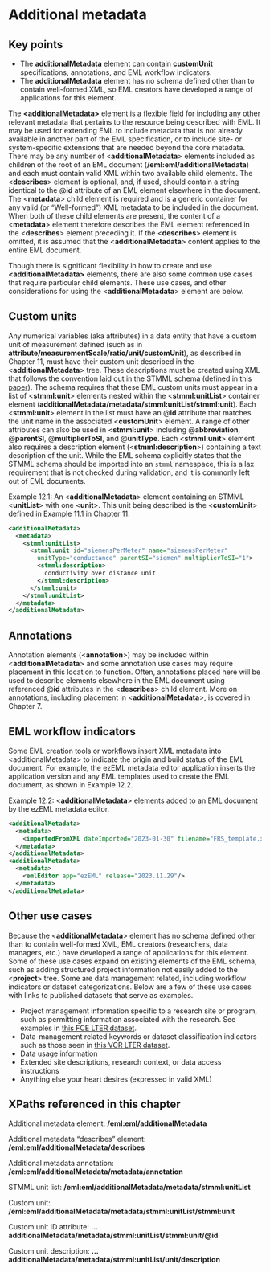 # Additional metadata {#sec-chapter-12}

::: {.callout-note appearance="simple" collapse="true"}
## Key points
* The **additionalMetadata** element can contain **customUnit** specifications, annotations, and EML workflow indicators.
* The **additionalMetadata** element has no schema defined other than to contain well-formed XML, so EML creators have developed a range of applications for this element.
:::

The **&lt;additionalMetadata>** element is a flexible field for including any other relevant metadata that pertains to the resource being described with EML. It may be used for extending EML to include metadata that is not already available in another part of the EML specification, or to include site- or system-specific extensions that are needed beyond the core metadata. There may be any number of &lt;**additionalMetadata**> elements included as children of the root of an EML document (**/eml:eml/additionalMetadata**) and each must contain valid XML within two available child elements. The &lt;**describes**> element is optional, and, if used, should contain a string identical to the \@**id** attribute of an EML element elsewhere in the document. The &lt;**metadata**> child element is required and is a generic container for any valid (or “Well-formed”) XML metadata to be included in the document. When both of these child elements are present, the content of a &lt;**metadata**> element therefore describes the EML element referenced in the &lt;**describes**> element preceding it. If the &lt;**describes**> element is omitted, it is assumed that the &lt;**additionalMetadata**> content applies to the entire EML document.

Though there is significant flexibility in how to create and use **&lt;additionalMetadata>** elements, there are also some common use cases that require particular child elements. These use cases, and other considerations for using the &lt;**additionalMetadata**> element are below.


## Custom units

Any numerical variables (aka attributes) in a data entity that have a custom unit of measurement defined (such as in **attribute/measurementScale/ratio/unit/customUnit**), as described in Chapter 11, must have their custom unit described in the &lt;**additionalMetadata**> tree. These descriptions must be created using XML that follows the convention laid out in the STMML schema (defined in [this paper](https://doi.org/10.2481/dsj.1.128)). The schema requires that these EML custom units must appear in a list of &lt;**stmml:unit**> elements nested within the &lt;**stmml:unitList**> container element (**additionalMetadata/metadata/stmml:unitList/stmml:unit**). Each &lt;**stmml:unit**> element in the list must have an \@**id** attribute that matches the unit name in the associated &lt;**customUnit**> element. A range of other attributes can also be used in &lt;**stmml:unit**> including \@**abbreviation**, \@**parentSI**, \@**multiplierToSI**, and \@**unitType**. Each &lt;**stmml:unit**> element also requires a description element (&lt;**stmml:description**>) containing a text description of the unit. While the EML schema explicitly states that the STMML schema should be imported into an `stmml` namespace, this is a lax requirement that is not checked during validation, and it is commonly left out of EML documents.

Example 12.1: An &lt;**additionalMetadata**> element containing an STMML &lt;**unitList**> with one &lt;**unit**>. This unit being described is the &lt;**customUnit**> defined in Example 11.1 in Chapter 11.


```xml
<additionalMetadata>
  <metadata>
    <stmml:unitList>
      <stmml:unit id="siemensPerMeter" name="siemensPerMeter"
        unitType="conductance" parentSI="siemen" multiplierToSI="1">
        <stmml:description>
          conductivity over distance unit
        </stmml:description>
      </stmml:unit>
    </stmml:unitList>
  </metadata>
</additionalMetadata>
```



## Annotations

Annotation elements (&lt;**annotation**>) may be included within &lt;**additionalMetadata**> and some annotation use cases may require placement in this location to function. Often, annotations placed here will be used to describe elements elsewhere in the EML document using referenced \@**id** attributes in the &lt;**describes**> child element. More on annotations, including placement in &lt;**additionalMetadata**>, is covered in Chapter 7.


## EML workflow indicators

Some EML creation tools or workflows insert XML metadata into &lt;additionalMetadata> to indicate the origin and build status of the EML document. For example, the ezEML metadata editor application inserts the application version and any EML templates used to create the EML document, as shown in Example 12.2.

Example 12.2: &lt;**additionalMetadata**> elements added to an EML document by the ezEML metadata editor.


```xml
<additionalMetadata>
  <metadata>
    <importedFromXML dateImported="2023-01-30" filename="FRS_template.xml"/>
  </metadata>
</additionalMetadata>
<additionalMetadata>
  <metadata>
    <emlEditor app="ezEML" release="2023.11.29"/>
  </metadata>
</additionalMetadata>
```



## Other use cases

Because the &lt;**additionalMetadata**> element has no schema defined other than to contain well-formed XML, EML creators (researchers, data managers, etc.) have developed a range of applications for this element. Some of these use cases expand on existing elements of the EML schema, such as adding structured project information not easily added to the &lt;**project**> tree. Some are data management related, including workflow indicators or dataset categorizations. Below are a few of these use cases with links to published datasets that serve as examples.



* Project management information specific to a research site or program, such as permitting information associated with the research. See examples in [this FCE LTER dataset](https://doi.org/10.6073/pasta/5ac956aa74367024e592c201e5f72721).
* Data-management related keywords or dataset classification indicators such as those seen in [this VCR LTER dataset](https://doi.org/10.6073/pasta/a867861ea3a9b5231da0ba339336dbec).
* Data usage information
* Extended site descriptions, research context, or data access instructions
* Anything else your heart desires (expressed in valid XML)


## XPaths referenced in this chapter

Additional metadata element: **/eml:eml/additionalMetadata**

Additional metadata “describes” element: **/eml:eml/additionalMetadata/describes**

Additional metadata annotation: **/eml:eml/additionalMetadata/metadata/annotation**

STMML unit list: **/eml:eml/additionalMetadata/metadata/stmml:unitList**

Custom unit: **/eml:eml/additionalMetadata/metadata/stmml:unitList/stmml:unit**

Custom unit ID attribute: **…additionalMetadata/metadata/stmml:unitList/stmml:unit/\@id**

Custom unit description: **…additionalMetadata/metadata/stmml:unitList/unit/description**

